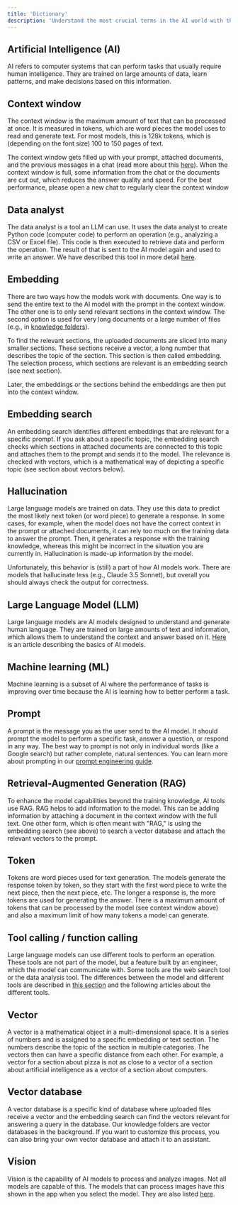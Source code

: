 ```yaml
---
title: 'Dictionary'
description: 'Understand the most crucial terms in the AI world with this guide.'
---
```


## Artificial Intelligence (AI)

AI refers to computer systems that can perform tasks that usually require human intelligence. They are trained on large amounts of data, learn patterns, and make decisions based on this information.

## Context window

The context window is the maximum amount of text that can be processed at once. It is measured in tokens, which are word pieces the model uses to read and generate text. For most models, this is 128k tokens, which is (depending on the font size) 100 to 150 pages of text.

The context window gets filled up with your prompt, attached documents, and the previous messages in a chat (read more about this [here](https://docs.langdock.com/resources/basics#influencing-the-output-of-a-response)). When the context window is full, some information from the chat or the documents are cut out, which reduces the answer quality and speed.
<Tip>For the best performance, please open a new chat to regularly clear the context window</Tip>

## Data analyst

The data analyst is a tool an LLM can use. It uses the data analyst to create Python code (computer code) to perform an operation (e.g., analyzing a CSV or Excel file). This code is then executed to retrieve data and perform the operation. The result of that is sent to the AI model again and used to write an answer. We have described this tool in more detail [here](https://docs.langdock.com/product/chat/data-analysis).

## Embedding

There are two ways how the models work with documents. One way is to send the entire text to the AI model with the prompt in the context window. The other one is to only send relevant sections in the context window. The second option is used for very long documents or a large number of files (e.g., in [knowledge folders](https://docs.langdock.com/settings/knowledge-folders/introduction)).

To find the relevant sections, the uploaded documents are sliced into many smaller sections. These sections receive a vector, a long number that describes the topic of the section. This section is then called embedding. The selection process, which sections are relevant is an embedding search (see next section).

Later, the embeddings or the sections behind the embeddings are then put into the context window.

## Embedding search

An embedding search identifies different embeddings that are relevant for a specific prompt. If you ask about a specific topic, the embedding search checks which sections in attached documents are connected to this topic and attaches them to the prompt and sends it to the model. The relevance is checked with vectors, which is a mathematical way of depicting a specific topic (see section about vectors below).

## Hallucination

Large language models are trained on data. They use this data to predict the most likely next token (or word piece) to generate a response. In some cases, for example, when the model does not have the correct context in the prompt or attached documents, it can rely too much on the training data to answer the prompt. Then, it generates a response with the training knowledge, whereas this might be incorrect in the situation you are currently in. Hallucination is made-up information by the model.

Unfortunately, this behavior is (still) a part of how AI models work. There are models that hallucinate less (e.g., Claude 3.5 Sonnet), but overall you should always check the output for correctness.

## Large Language Model (LLM)

Large language models are AI models designed to understand and generate human language. They are trained on large amounts of text and information, which allows them to understand the context and answer based on it. [Here](https://docs.langdock.com/resources/basics) is an article describing the basics of AI models.

## Machine learning (ML)

Machine learning is a subset of AI where the performance of tasks is improving over time because the AI is learning how to better perform a task.

## Prompt

A prompt is the message you as the user send to the AI model. It should prompt the model to perform a specific task, answer a question, or respond in any way. The best way to prompt is not only in individual words (like a Google search) but rather complete, natural sentences. You can learn more about prompting in our [prompt engineering guide](https://docs.langdock.com/resources/prompt-elements).

## Retrieval-Augmented Generation (RAG)

To enhance the model capabilities beyond the training knowledge, AI tools use RAG. RAG helps to add information to the model. This can be adding information by attaching a document in the context window with the full text. One other form, which is often meant with "RAG," is using the embedding search (see above) to search a vector database and attach the relevant vectors to the prompt.

## Token

Tokens are word pieces used for text generation. The models generate the response token by token, so they start with the first word piece to write the next piece, then the next piece, etc. The longer a response is, the more tokens are used for generating the answer. There is a maximum amount of tokens that can be processed by the model (see context window above) and also a maximum limit of how many tokens a model can generate.

## Tool calling / function calling

Large language models can use different tools to perform an operation. These tools are not part of the model, but a feature built by an engineer, which the model can communicate with. Some tools are the web search tool or the data analysis tool. The differences between the model and different tools are described in [this section](https://docs.langdock.com/product/chat/without-tools) and the following articles about the different tools.

## Vector

A vector is a mathematical object in a multi-dimensional space. It is a series of numbers and is assigned to a specific embedding or text section. The numbers describe the topic of the section in multiple categories. The vectors then can have a specific distance from each other. For example, a vector for a section about pizza is not as close to a vector of a section about artificial intelligence as a vector of a section about computers.

## Vector database

A vector database is a specific kind of database where uploaded files receive a vector and the embedding search can find the vectors relevant for answering a query in the database. Our knowledge folders are vector databases in the background. If you want to customize this process, you can also bring your own vector database and attach it to an assistant.

## Vision

Vision is the capability of AI models to process and analyze images. Not all models are capable of this. The models that can process images have this shown in the app when you select the model. They are also listed [here](https://docs.langdock.com/product/chat/image-analysis).
